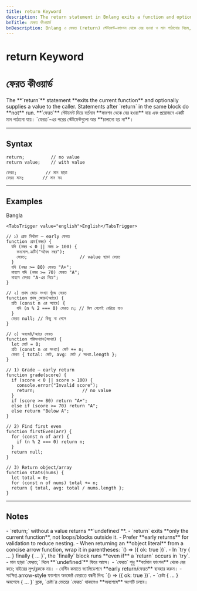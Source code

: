 ```yaml
---
title: return Keyword
description: The return statement in Bnlang exits a function and optionally returns a value. Examples in Bangla and English.
bnTitle: ফেরত কীওয়ার্ড
bnDescription: Bnlang এ ফেরত (return) স্টেটমেন্ট—ফাংশন থেকে বের হওয়া ও মান পাঠানোর নিয়ম, বাংলা উদাহরণসহ।
---
```


# <I18nEnglish>return Keyword</I18nEnglish>
# <I18nBangla>ফেরত কীওয়ার্ড</I18nBangla>


<I18nEnglish>
The **`return`** statement **exits the current function** and optionally supplies a value to the caller.  
Statements after `return` in the same block do **not** run.
</I18nEnglish>

<I18nBangla>
**`ফেরত`** স্টেটমেন্ট দিয়ে বর্তমান **ফাংশন থেকে বের হওয়া** যায় এবং প্রয়োজনে একটি মান পাঠানো যায়।  
`ফেরত`-এর পরের স্টেটমেন্টগুলো আর **চালানো হয় না**।
</I18nBangla>



---

## Syntax

<I18nEnglish>

```bnl
return;          // no value
return value;    // with value
```
</I18nEnglish>

<I18nBangla>

```bnl
ফেরত;           // মান ছাড়া
ফেরত মান;       // মান সহ
```
</I18nBangla>



---

## Examples

<Tabs defaultValue="bangla" className="w-full">
  <TabsList>
    <TabsTrigger value="bangla">Bangla</TabsTrigger>
    
    <TabsTrigger value="english">English</TabsTrigger>
  </TabsList>

  <TabsContent value="bangla">

```bnl
// ১) গ্রেড নির্ধারণ — early ফেরত
function গ্রেড(নম্বর) {
  যদি (নম্বর < 0 || নম্বর > 100) {
    কনসোল.ত্রুটি("অবৈধ নম্বর");
    ফেরত;                    // value ছাড়া ফেরত
  }
  যদি (নম্বর >= 80) ফেরত "A+";
  নাহলে যদি (নম্বর >= 70) ফেরত "A";
  নাহলে ফেরত "A-এর নিচে";
}

// ২) প্রথম জোড় সংখ্যা খুঁজে ফেরত
function প্রথম_জোড়(অ্যারে) {
  প্রতি (const n এর অ্যারে) {
    যদি (n % 2 === 0) ফেরত n; // মিল পেলেই বেরিয়ে যাও
  }
  ফেরত null; // কিছু না পেলে
}

// ৩) অবজেক্ট/অ্যারে ফেরত
function পরিসংখ্যান(সংখ্যা) {
  let মোট = 0;
  প্রতি (const n এর সংখ্যা) মোট += n;
  ফেরত { total: মোট, avg: মোট / সংখ্যা.length };
}
```
  </TabsContent>

  

  <TabsContent value="english">

```bnl
// 1) Grade — early return
function grade(score) {
  if (score < 0 || score > 100) {
    console.error("Invalid score");
    return;                  // no value
  }
  if (score >= 80) return "A+";
  else if (score >= 70) return "A";
  else return "Below A";
}

// 2) Find first even
function firstEven(arr) {
  for (const n of arr) {
    if (n % 2 === 0) return n;
  }
  return null;
}

// 3) Return object/array
function stats(nums) {
  let total = 0;
  for (const n of nums) total += n;
  return { total, avg: total / nums.length };
}
```
  </TabsContent>
</Tabs>

---

## Notes

<I18nEnglish>
- `return;` without a value returns **`undefined`**.  
- `return` exits **only the current function**, not loops/blocks outside it.  
- Prefer **early returns** for validation to reduce nesting.  
- When returning an **object literal** from a concise arrow function, wrap it in parentheses: `() => ({ ok: true })`.  
- In `try { ... } finally { ... }`, the `finally` block runs **even if** a `return` occurs in `try`.
</I18nEnglish>

<I18nBangla>
- মান ছাড়া `ফেরত;` দিলে **`undefined`** ফিরে আসে।  
- `ফেরত` শুধু **বর্তমান ফাংশন** থেকে বের করে; বাইরের লুপ/ব্লককে নয়।  
- নেস্টিং কমাতে ভ্যালিডেশনে **early return/ফেরত** ব্যবহার করুন।  
- সংক্ষিপ্ত arrow-style ফাংশনে অবজেক্ট ফেরাতে বন্ধনী দিন: `() => ({ ok: true })`.  
- `চেষ্টা { ... } অবশেষে { ... }` ব্লকে, `চেষ্টা`র ভেতরে `ফেরত` থাকলেও **অবশেষে** অংশটি চলবে।
</I18nBangla>


